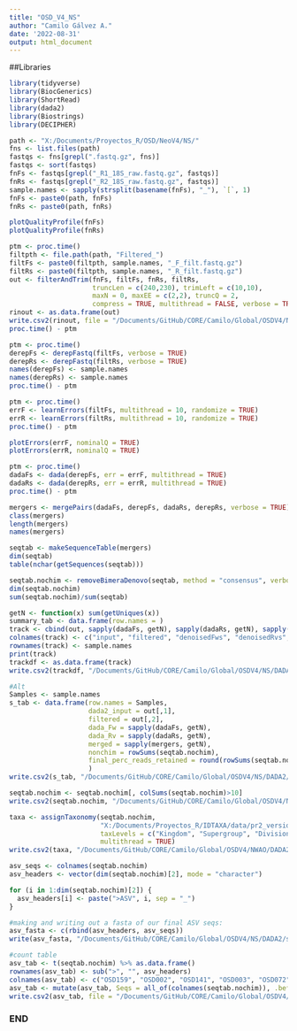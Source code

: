 ```yaml
---
title: "OSD_V4_NS"
author: "Camilo Gálvez A."
date: '2022-08-31'
output: html_document
---
```


##Libraries
```r
library(tidyverse)
library(BiocGenerics)
library(ShortRead)
library(dada2)
library(Biostrings)
library(DECIPHER)
```

```r
path <- "X:/Documents/Proyectos_R/OSD/NeoV4/NS/"
fns <- list.files(path)
fastqs <- fns[grepl(".fastq.gz", fns)]
fastqs <- sort(fastqs)
fnFs <- fastqs[grepl("_R1_18S_raw.fastq.gz", fastqs)]
fnRs <- fastqs[grepl("_R2_18S_raw.fastq.gz", fastqs)]
sample.names <- sapply(strsplit(basename(fnFs), "_"), `[`, 1)
fnFs <- paste0(path, fnFs)
fnRs <- paste0(path, fnRs)
```

```r
plotQualityProfile(fnFs)
plotQualityProfile(fnRs)
```

```r
ptm <- proc.time()
filtpth <- file.path(path, "Filtered_")
filtFs <- paste0(filtpth, sample.names, "_F_filt.fastq.gz")
filtRs <- paste0(filtpth, sample.names, "_R_filt.fastq.gz")
out <- filterAndTrim(fnFs, filtFs, fnRs, filtRs, 
                     truncLen = c(240,230), trimLeft = c(10,10),
                     maxN = 0, maxEE = c(2,2), truncQ = 2, 
                     compress = TRUE, multithread = FALSE, verbose = TRUE)
rinout <- as.data.frame(out)
write.csv2(rinout, file = "/Documents/GitHub/CORE/Camilo/Global/OSDV4/NS/DADA2/reads_out.csv")
proc.time() - ptm
```

```r
ptm <- proc.time()
derepFs <- derepFastq(filtFs, verbose = TRUE)
derepRs <- derepFastq(filtRs, verbose = TRUE)
names(derepFs) <- sample.names
names(derepRs) <- sample.names
proc.time() - ptm
```

```r
ptm <- proc.time()
errF <- learnErrors(filtFs, multithread = 10, randomize = TRUE)
errR <- learnErrors(filtRs, multithread = 10, randomize = TRUE)
proc.time() - ptm
```

```r
plotErrors(errF, nominalQ = TRUE)
plotErrors(errR, nominalQ = TRUE)
```

```r
ptm <- proc.time()
dadaFs <- dada(derepFs, err = errF, multithread = TRUE)
dadaRs <- dada(derepRs, err = errR, multithread = TRUE)
proc.time() - ptm
```

```r
mergers <- mergePairs(dadaFs, derepFs, dadaRs, derepRs, verbose = TRUE)
class(mergers)
length(mergers)
names(mergers)
```

```r
seqtab <- makeSequenceTable(mergers)
dim(seqtab)
table(nchar(getSequences(seqtab)))
```

```r
seqtab.nochim <- removeBimeraDenovo(seqtab, method = "consensus", verbose = TRUE)
dim(seqtab.nochim)
sum(seqtab.nochim)/sum(seqtab)
```

```r
getN <- function(x) sum(getUniques(x))
summary_tab <- data.frame(row.names = )
track <- cbind(out, sapply(dadaFs, getN), sapply(dadaRs, getN), sapply(mergers,getN), rowSums(seqtab.nochim))
colnames(track) <- c("input", "filtered", "denoisedFws", "denoisedRvs", "merged", "nochim")
rownames(track) <- sample.names
print(track)
trackdf <- as.data.frame(track)
write.csv2(trackdf, "/Documents/GitHub/CORE/Camilo/Global/OSDV4/NS/DADA2/process_check.csv")

#Alt
Samples <- sample.names
s_tab <- data.frame(row.names = Samples,
                    dada2_input = out[,1],
                    filtered = out[,2], 
                    dada_Fw = sapply(dadaFs, getN), 
                    dada_Rv = sapply(dadaRs, getN), 
                    merged = sapply(mergers, getN), 
                    nonchim = rowSums(seqtab.nochim), 
                    final_perc_reads_retained = round(rowSums(seqtab.nochim)/out[,1]*100, 1)
                    )
write.csv2(s_tab, "/Documents/GitHub/CORE/Camilo/Global/OSDV4/NS/DADA2/summary_tab_dada2.csv")
```

```r
seqtab.nochim <- seqtab.nochim[, colSums(seqtab.nochim)>10]
write.csv2(seqtab.nochim, "/Documents/GitHub/CORE/Camilo/Global/OSDV4/NS/DADA2/seqtab_nonchim_ns.csv")
```

```r
taxa <- assignTaxonomy(seqtab.nochim, 
                       "X:/Documents/Proyectos_R/IDTAXA/data/pr2_version_4.14.0_SSU_dada2.fasta.gz", 
                       taxLevels = c("Kingdom", "Supergroup", "Division", "Class", "Order", "Family", "Genus", "Species"), 
                       multithread = TRUE)
write.csv2(taxa, "/Documents/GitHub/CORE/Camilo/Global/OSDV4/NWAO/DADA2/taxa_osd_v4_ns.csv")
```

```r
asv_seqs <- colnames(seqtab.nochim)
asv_headers <- vector(dim(seqtab.nochim)[2], mode = "character")

for (i in 1:dim(seqtab.nochim)[2]) {
  asv_headers[i] <- paste(">ASV", i, sep = "_")
}

#making and writing out a fasta of our final ASV seqs:
asv_fasta <- c(rbind(asv_headers, asv_seqs))
write(asv_fasta, "/Documents/GitHub/CORE/Camilo/Global/OSDV4/NS/DADA2/seqs_OSD_V4_NS.fasta") #Will be send to dropbox, not sure if push to dataset repository

#count table
asv_tab <- t(seqtab.nochim) %>% as.data.frame()
rownames(asv_tab) <- sub(">", "", asv_headers)
colnames(asv_tab) <- c("OSD159", "OSD002", "OSD141", "OSD003", "OSD072", "OSD030")
asv_tab <- mutate(asv_tab, Seqs = all_of(colnames(seqtab.nochim)), .before = "OSD159")
write.csv2(asv_tab, file = "/Documents/GitHub/CORE/Camilo/Global/OSDV4/NS/DADA2/ASV_counts_OSD_V4_NS.csv")
```

### END ###